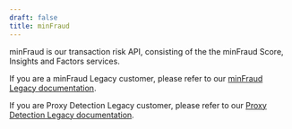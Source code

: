 ```yaml
---
draft: false
title: minFraud
---
```


minFraud is our transaction risk API, consisting of the the minFraud Score,
Insights and Factors services.

<Alert>

  If you are a minFraud Legacy customer, please refer to our
  [minFraud Legacy documentation](/legacy/minfraud).

  If you are Proxy Detection Legacy customer, please refer to our
  [Proxy Detection Legacy documentation](/legacy/proxy-detection).

</Alert>
